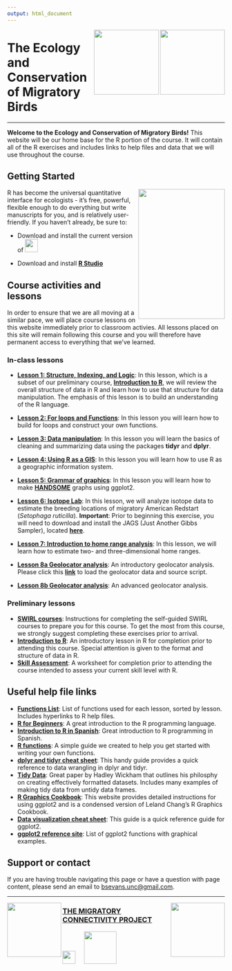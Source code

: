```yaml
---
output: html_document
---
```

<img align = "right" src="https://upload.wikimedia.org/wikipedia/en/thumb/e/e3/GMU_logo.svg/1280px-GMU_logo.svg.png" height="150px" width = "150px"/>
    
  <img align = "right" src="https://upload.wikimedia.org/wikipedia/en/6/6a/Smithsonian_Conservation_Biology_Institute_logo.png" height="150px" width = "150px"/>
  

# The Ecology and Conservation of Migratory Birds
  
----
  
**Welcome to the Ecology and Conservation of Migratory Birds!** This website will be our home base for the R portion of the course. It will contain all of the R exercises and includes links to help files and data that we will use throughout the course.


## Getting Started

  <img align = "right" src="https://avatars0.githubusercontent.com/u/5629668?v=3&s=460" height="300px" width = "200px"/>

R has become the universal quantitative interface for ecologists - it's free, powerful, flexible enough to do everything but write manuscripts for you, and is relatively user-friendly. If you haven't already, be sure to:

* Download and install the current version of [<img src = "http://rhrv.r-forge.r-project.org/css/images/R.png" height="30px" width = "30px"/>](https://www.r-project.org/)

* Download and install [**R Studio**](https://www.rstudio.com/products/rstudio/download/)

## Course activities and lessons
In order to ensure that we are all moving at a similar pace, we will place course lessons on this website immediately prior to classroom activies. All lessons placed on this site will remain following this course and you will therefore have permanent access to everything that we've learned.

### In-class lessons

* [**Lesson 1: Structure, Indexing, and Logic**](http://scbi-migbirds.github.io/structureIndexingAndLogic.html): In this lesson, which is a subset of our preliminary course, [**Introduction to R**](http://scbi-migbirds.github.io/IntroductionToR.html), we will review the overall structure of data in R and learn how to use that structure for data manipulation. The emphasis of this lesson is to build an understanding of the R language.

* [**Lesson 2: For loops and Functions**](http://scbi-migbirds.github.io/ForLoopsAndFunctions.html): In this lesson you will learn how to build for loops and construct your own functions.

* [**Lesson 3: Data manipulation**](http://scbi-migbirds.github.io/dataManipulation.html): In this lesson you will learn the basics of cleaning and summarizing data using the packages **tidyr** and **dplyr**.    

* [**Lesson 4: Using R as a GIS**](http://scbi-migbirds.github.io/gisInR.html): In this lesson you will learn how to use R as a geographic information system.

* [**Lesson 5: Grammar of graphics**](http://scbi-migbirds.github.io/GrammarOfGraphics.html): In this lesson you will learn how to make [**HANDSOME**](http://had.co.nz/me.jpg) graphs using ggplot2.

* [**Lesson 6: Isotope Lab**](http://scbi-migbirds.github.io/IsotopeLab.html): In this lesson, we will analyze isotope data to estimate the breeding locations of migratory American Redstart (_Setophaga ruticilla_). **Important**: Prior to beginning this exercise, you will need to download and install the JAGS (Just Another Gibbs Sampler), located [**here**](http://sourceforge.net/projects/mcmc-jags/?source=typ_redirect).    

* [**Lesson 7: Introduction to home range analysis**](http://scbi-migbirds.github.io/homeRange.html): In this lesson, we will learn how to estimate two- and three-dimensional home ranges.

* [**Lesson 8a Geolocator analysis**](http://scbi-migbirds.github.io/Geolocator_GeoLight.html): An introductory geolocator analysis. Please click this [**link**](http://scbi-migbirds.github.io/loadGeolocatorData.html) to load the geolocator data and source script.

* [**Lesson 8b Geolocator analysis**](http://scbi-migbirds.github.io/Geolocator_SGAT.html): An advanced geolocator analysis.


### Preliminary lessons

* [**SWIRL courses**](http://scbi-migbirds.github.io/swirlCourses.html): Instructions for completing the self-guided SWIRL courses to prepare you for this course. To get the most from this course, we strongly suggest completing these exercises prior to arrival. 
* [**Introduction to R**](http://scbi-migbirds.github.io/IntroductionToR.html): An introductory lesson in R for completion prior to attending this course. Special attention is given to the format and structure of data in R.
* [**Skill Assessment**](http://scbi-migbirds.github.io/skillAssessmentMigBirds.html): A worksheet for completion prior to attending the course intended to assess your current skill level with R.

## Useful help file links

* [**Functions List**](http://scbi-migbirds.github.io/Functions.html): List of functions used for each lesson, sorted by lesson. Includes hyperlinks to R help files.
* [**R for Beginners**](https://cran.r-project.org/doc/contrib/Paradis-rdebuts_en.pdf): A great introduction to the R programming language.
* [**Introduction to R in Spanish**](https://cran.r-project.org/doc/contrib/R-intro-1.1.0-espanol.1.pdf): Great introduction to R programming in Spanish.
* [**R functions**](http://scbi-migbirds.github.io/writingFunctions.html): A simple guide we created to help you get started with writing your own functions.
* [**dplyr and tidyr cheat sheet**](https://www.rstudio.com/wp-content/uploads/2015/02/data-wrangling-cheatsheet.pdf): This handy guide provides a quick reference to data wrangling in dplyr and tidyr.
* [**Tidy Data**](http://www.jstatsoft.org/v59/i10/paper): Great paper by Hadley Wickham that outlines his philosphy on creating effectively formatted datasets. Includes many examples of making tidy data from untidy data frames.
* [**R Graphics Cookbook**](http://www.cookbook-r.com/Graphs/): This website provides detailed instructions for using ggplot2 and is a condensed version of Leland Chang's R Graphics Cookbook.
* [**Data visualization cheat sheet**](https://www.rstudio.com/wp-content/uploads/2015/03/ggplot2-cheatsheet.pdf): This guide is a quick reference guide for ggplot2.
* [**ggplot2 reference site**](http://docs.ggplot2.org/current/): List of ggplot2 functions with graphical examples.




## Support or contact

If you are having trouble navigating this page or have a question with page content, please send an email to <bsevans.unc@gmail.com>.

----

<img align = "right" src="https://upload.wikimedia.org/wikipedia/commons/thumb/e/e0/Git-logo.svg/512px-Git-logo.svg.png" height="125px" width = "125px"/>

<img align = "left" src="http://new.migratoryconnectivityproject.org/wp-content/themes//greenearth/images/bb-logo3.png" height="125px" width = "125px"/> 

### [**THE MIGRATORY<br> CONNECTIVITY PROJECT**](http://www.migratoryconnectivityproject.org/)

<img src="http://vector-magz.com/wp-content/uploads/2013/09/smithsonian-logo-vector.png" height="30px" width = "30px"/>&nbsp;&nbsp;&nbsp;&nbsp;&nbsp;<img src="https://upload.wikimedia.org/wikipedia/commons/thumb/1/1c/USGS_logo_green.svg/2000px-USGS_logo_green.svg.png" height="75px" width = "75px"/> 
 

 





